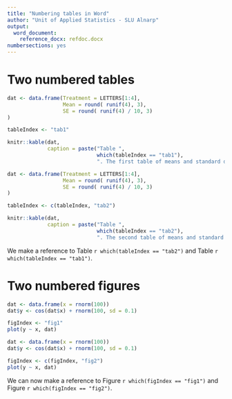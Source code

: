 ```yaml
---
title: "Numbering tables in Word"
author: "Unit of Applied Statistics - SLU Alnarp"
output:
  word_document: 
    reference_docx: refdoc.docx
numbersections: yes
---
```


# Two numbered tables

```r
dat <- data.frame(Treatment = LETTERS[1:4],
                  Mean = round( runif(4), 3),
                  SE = round( runif(4) / 10, 3)
)

tableIndex <- "tab1"

knitr::kable(dat, 
             caption = paste("Table ", 
                             which(tableIndex == "tab1"), 
                             ". The first table of means and standard deviations.", sep = ""))
```

```r
dat <- data.frame(Treatment = LETTERS[1:4],
                  Mean = round( runif(4), 3),
                  SE = round( runif(4) / 10, 3)
)

tableIndex <- c(tableIndex, "tab2")

knitr::kable(dat, 
             caption = paste("Table ", 
                             which(tableIndex == "tab2"), 
                             ". The second table of means and standard deviations.", sep = ""))
```

We make a reference to Table `r which(tableIndex == "tab2")` and Table `r which(tableIndex == "tab1")`.

# Two numbered figures

```r
dat <- data.frame(x = rnorm(100))
dat$y <- cos(dat$x) + rnorm(100, sd = 0.1)

figIndex <- "fig1"
plot(y ~ x, dat)
```

```r
dat <- data.frame(x = rnorm(100))
dat$y <- cos(dat$x) + rnorm(100, sd = 0.1)

figIndex <- c(figIndex, "fig2")
plot(y ~ x, dat)
```

We can now make a reference to Figure `r which(figIndex == "fig1")` and Figure `r which(figIndex == "fig2")`.

